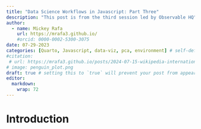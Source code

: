 ```yaml
---
title: "Data Science Workflows in Javascript: Part Three"
description: "This post is from the third session led by Observable HQ"
author:
  - name: Mickey Rafa
    url: https://mrafa3.github.io/
    #orcid: 0000-0002-5300-3075
date: 07-29-2023
categories: [Quarto, Javascript, data-viz, pca, environment] # self-defined categories
#citation: 
 # url: https://mrafa3.github.io/posts/2024-07-15-wikipedia-international-mens-soccer/ 
# image: penguin_plot.png
draft: true # setting this to `true` will prevent your post from appearing on your listing page until you're ready!
editor: 
  markdown: 
    wrap: 72
---
```


# Introduction

